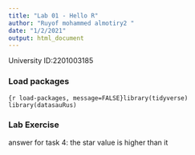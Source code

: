 ```yaml
---
title: "Lab 01 - Hello R"
author: "Ruyof mohammed almotiry2 "
date: "1/2/2021"
output: html_document
---
```


University ID:2201003185 

### Load packages

```{r load-packages, message=FALSE}library(tidyverse) 
library(datasauRus)
```


### Lab Exercise

answer for task 4: the star value is higher than it